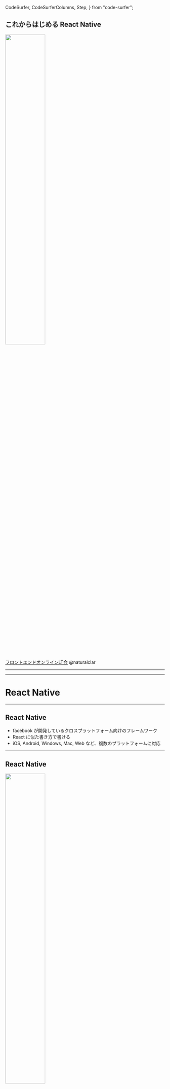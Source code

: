   CodeSurfer,
  CodeSurferColumns,
  Step,
} from "code-surfer";


<Head>
  <title>これからはじめる React Native</title>
  <meta property="og:locale" content="ja_JP" />
  <meta property="og:title" content="これからはじめる React Native" />
  <meta property="og:description" content="Introduction to React Native" />
  <meta property="og:type" content="article" />
  <meta property="og:url" content='https://starting-react-native-2020.now.sh/assets/oembed.json' />
  <meta property="og:image" content="https://starting-react-native-2020.now.sh/assets/card.png" />
  <meta property="article:published_time" content="2020-04-24T14:46:16.704Z" />
  <meta property="article:author" content="naturalclar" />
  <meta name="twitter:card" content="summary_large_image" />
  <meta name="twitter:site" content="@Naturalclar" />
  <meta name="twitter:title" content="これからはじめる React Native" />
  <meta name="twitter:description" content="Introduction to React Native" />
  <meta name="twitter:image" content="https://starting-react-native-2020.now.sh/assets/card.png" />
  <link
      rel="alternate"
      type="application/json+oembed"
      href={`https://starting-react-native-2020.now.sh/assets/oembed.json`}
      title="これからはじめる React Native"
    />
</Head>


## これからはじめる React Native

<img src={ReactNative} width='50%'/>

[フロントエンドオンラインLT会](https://connpass.com/event/171666/)
@naturalclar

---

<Profile/>

---

# React Native

---

## React Native

- facebook が開発しているクロスプラットフォーム向けのフレームワーク
- React に似た書き方で書ける
- iOS, Android, Windows, Mac, Web など、複数のプラットフォームに対応

---

## React Native

<img src={WhosUsingRN} width='50%'/>


---

## 今回話すこと

- React との類似点、違い
- はじめかた
- and more...

---

<CodeSurferColumns themes={[github,vsDark]}>

<Step>

```jsx
import React from 'react'

export const HelloWorld = () => {
  return (
    <div className="container">
      <h1>Hello World!</h1>
    </div>
  )
}

```

<div>
  <h1>Hello World!</h1>
</div>

</Step>

<Step>


```jsx
import React from 'react'
import {View, Text} from 'react-native'

export const HelloWorld = () => {
  return (
    <View style={styles.container}>
      <Text style={styles.text}>Hello World!</Text>
    </View>
  )
}

```

<img src={RNHelloWorld} width='50%'/>



</Step>

<Step>


```jsx
import React from 'react'
import {View, Text, StyleSheet} from 'react-native'

const styles = StyleSheet.create({
  container: {
    padding: 24,
    borderWidth: 1,
    borderColor: 'red'
  },
  text: {
    fontSize: 24,
    color: 'blue',
    fontWeight: 'bold'
  }
})

export const HelloWorld = () => {
  return (
    <View style={styles.container}>
      <Text style={styles.text}>Hello World!</Text>
    </View>
  )
}

```

<img src={RNHelloWorldStyled} width='50%'/>

</Step>

<Step>


```jsx 1:14
import React from 'react'

export const Button = () => {
  const handleClick = () => {
    console.log('hello world!')
  }
  return (
    <button onClick={handleClick}>
      <h1>Click Me!</h1>
    </button>
  )
}
```

<button>Click Me!</button>

</Step>

<Step>


```jsx 8:10
import React from 'react'

export const Button = () => {
  const handleClick = () => {
    console.log('hello world!')
  }
  return (
    <button onClick={handleClick}>
      <h1>Click Me!</h1>
    </button>
  )
}
```

<button>Click Me!</button>

</Step>

<Step>


```jsx
import React from 'react'
import {TouchableOpacity, Text} from 'react-native'

export const Button = () => {
  const handleClick = () => {
    console.log('hello world!')
  }
  return (
    <TouchableOpacity onPress={handleClick}>
      <Text>Click Me!</Text>
    </TouchableOpacity>
  )
}
```

<img src={RNButton} width='50%'/>

</Step>

<Step>


```jsx
import React from 'react'
import {TouchableOpacity, Text, StyleSheet} from 'react-native'

const styles = {
  container:{
    padding: 24,
    borderRadius: 10,
    backgroundColor: 'blue',
  },
  text: {
    color: 'white'
    fontSize: 24,
    fontWeight: 'bold'
  }
}

export const Button = () => {
  const handleClick = () => {
    console.log('hello world!')
  }
  return (
    <TouchableOpacity style={styles.container} onPress={handleClick}>
      <Text style={{styles.text}}>Click Me!</Text>
    </TouchableOpacity>
  )
}
```

<img src={RNButtonStyled} width='50%'/>

</Step>

</CodeSurferColumns>

---

# Getting Started

---

<CodeSurferColumns themes={[github,vsDark]}>

<Step>

<Invert>
<h1>React Native</h1>
</Invert>

# Expo

</Step>

<Step>

<Invert>
<h2>React Native</h2>
<ul>
　<li>本家</li>
  <li>常に最新 Version である</li>
  <li>様々な Third party module が使える</li>
  <li>機能制限無し</li>
  <li>開発するのに Native の知識が必要なこともある</li>
  <li>Upgrade が少し大変*</li>
</ul>
</Invert>

<div>
<h2>Expo</h2>
<ul>
  <li>簡易版</li>
  <li>Native の部分を Expo側が行ってくれる</li>
  <li>JavaScript の知識だけで開発可能</li>
  <li>OTA Update や Push Notification の様な便利な機能が用意されてる</li>
  <li>Version が本家より少し古い</li>
  <li>若干の機能制限がある*</li>
</ul>

</div>
</Step>

<Step>

<Invert>
<h2>React Native</h2>
<ul>
  <li><code>npx react-native init AwesomeProject</code></li>
</ul>
</Invert>

<div>
<h2>Expo</h2>
<ul>
  <li><code>yarn global add expo-cli</code></li>
  <li><code>expo init AwesomeProject</code></li>
</ul>

</div>

</Step>

</CodeSurferColumns>

---

# React Native Web

---


<CodeSurferColumns themes={[github,vsDark]}>

<Step>

```jsx
import React from 'react'
import {TouchableOpacity, Text, StyleSheet} from 'react-native-web'

const styles = {
  container:{
    padding: 24,
    borderRadius: 10,
    backgroundColor: 'blue',
  },
  text: {
    color: 'white'
    fontSize: 24,
    fontWeight: 'bold'
  }
}

export const Button = () => {
  const handleClick = () => {
    console.log('hello world!')
  }
  return (
    <TouchableOpacity style={styles.container} onPress={handleClick}>
      <Text style={{styles.text}}>Click Me!</Text>
    </TouchableOpacity>
  )
}
```

<TouchableOpacity style={{padding:24, borderRadius:10, backgroundColor: 'blue'}} onPress={()=>{}}>
  <Text style={{color:'white', fontSize: 24, fontWeight: 'bold'}}>Click Me!</Text>
</TouchableOpacity>


</Step>

<Step>

```jsx subtitle="webpack.config.js"
module.exports = {
  ...,
  resolve: {
    alias: {
      'react-native$': 'react-native-web'
    },
    // React Native web でのみ異なる挙動は .web.js を使う
    extensions: ['.web.js', '.js','.web.tsx','.tsx']
  }
}
```

### alias: react-native -> react-native-web


</Step>

<Step>

```jsx
import React from 'react'
import {TouchableOpacity, Text, StyleSheet} from 'react-native'

const styles = {
  container:{
    padding: 24,
    borderRadius: 10,
    backgroundColor: 'blue',
  },
  text: {
    color: 'white'
    fontSize: 24,
    fontWeight: 'bold'
  }
}

export const Button = () => {
  const handleClick = () => {
    console.log('hello world!')
  }
  return (
    <TouchableOpacity style={styles.container} onPress={handleClick}>
      <Text style={{styles.text}}>Click Me!</Text>
    </TouchableOpacity>
  )
}
```

<TouchableOpacity style={{padding:24, borderRadius:10, backgroundColor: 'blue'}} onPress={()=>{}}>
  <Text style={{color:'white', fontSize: 24, fontWeight: 'bold'}}>Click Me!</Text>
</TouchableOpacity>


</Step>

<Step>

```diff 2

```

<TouchableOpacity style={{padding:24, borderRadius:10, backgroundColor: 'blue'}} onPress={()=>{}}>
  <Text style={{color:'white', fontSize: 24, fontWeight: 'bold'}}>Click Me!</Text>
</TouchableOpacity>


</Step>


</CodeSurferColumns>


---

<CodeSurferColumns themes={[github,vsDark]}>

<Step>

<div>
<h1>React Native for Windows</h1>

https://microsoft.github.io/react-native-windows/
</div>


<div>
<h1>React Native for Mac</h1>

Developed by Microsoft
</div>

</Step>

</CodeSurferColumns>

---



THANK YOU